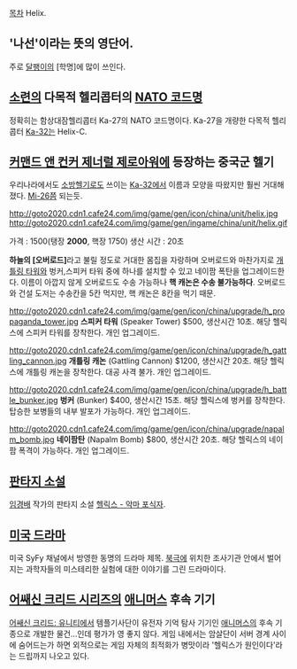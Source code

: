 [[목차]]
Helix.
== '나선'이라는 뜻의 영단어.  ==
주로 [[달팽이]]의 [학명]에 많이 쓰인다.
== [[소련]]의 다목적 헬리콥터의 [[NATO 코드명]] ==
정확히는 함상대잠헬리콥터 Ka-27의 NATO 코드명이다. Ka-27을 개량한 다목적 헬리콥터 [[Ka-32]]는 Helix-C.
== [[커맨드 앤 컨커 제너럴 제로아워]]에 등장하는 중국군 헬기 ==
우리나라에서도 [[소방헬기]]로도 쓰이는 [[Ka-32]]에서 이름과 모양을 따왔지만 훨씬 거대해졌다. [[Mi-26]]쯤 되는듯.

http://goto2020.cdn1.cafe24.com/img/game/gen/icon/china/unit/helix.jpg http://goto2020.cdn1.cafe24.com/img/game/gen/ingame/china/unit/helix.gif

가격 : 1500(탱장 '''2000''', 핵장 1750)
생산 시간 : 20초

'''하늘의 [오버로드]'''라고 불릴 정도로 거대한 몸집을 자랑하며 오버로드와 마찬가지로 [[개틀링 타워]]와 벙커,스피커 타워 중에 하나를 설치할 수 있고 네이팜 폭탄을 업그레이드한다. 이름이 아깝지 않게 오버로드도 수송 가능하나 '''핵 캐논은 수송 불가능하다'''. 오버로드와 건설 도저는 수송칸을 5칸 먹지만, 핵 캐논은 8칸을 먹기 때문.

http://goto2020.cdn1.cafe24.com/img/game/gen/icon/china/upgrade/h_propaganda_tower.jpg
'''스피커 타워''' (Speaker Tower)
$500, 생산시간 10초.
해당 헬릭스에 스피커 타워를 장착한다. 개인 업그레이드.

http://goto2020.cdn1.cafe24.com/img/game/gen/icon/china/upgrade/h_gattling_cannon.jpg
'''개틀링 캐논''' (Gattling Cannon)
$1200, 생산시간 20초.
해당 헬릭스에 개틀링 캐논을 장착한다. 대공 사격 불가. 개인 업그레이드.

http://goto2020.cdn1.cafe24.com/img/game/gen/icon/china/upgrade/h_battle_bunker.jpg
'''벙커''' (Bunker)
$400, 생산시간 15초.
해당 헬릭스에 벙커를 장착한다. 탑승한 보병들의 내부 발포가 가능하다. 개인 업그레이드.

http://goto2020.cdn1.cafe24.com/img/game/gen/icon/china/upgrade/napalm_bomb.jpg
'''네이팜탄''' (Napalm Bomb)
$800, 생산시간 20초.
해당 헬릭스의 네이팜 폭격이 가능하다. 개인 업그레이드.
== [[판타지 소설]] ==
[[임경배]] 작가의 판타지 소설 [[헬릭스 - 악마 포식자]].
== [[미국 드라마]] ==
미국 SyFy 채널에서 방영한 동명의 드라마 제목. [[북극]]에 위치한 조사기관 안에서 벌어지는 과학자들의 미스테리한 실험에 대한 이야기를 그린 드라마이다.


== [[어쌔신 크리드 시리즈]]의 [[애니머스]] 후속 기기 ==
[[어쌔신 크리드: 유니티]]에서 템플기사단이 유전자 기억 탐사 기기인 [[애니머스]]의 후속 기종으로 개발한 물건...인데 평가가 영 좋지 않다. 게임 내에서는 암살단이 서버 경계 사이에 숨어드는가 하면 외적으로는 게임 자체의 최적화가 병맛이라 '헬릭스가 원인이다'라는 드립까지 나오고 있다. 
